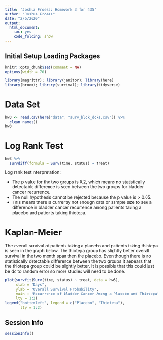 ---
title: 'Joshua Froess: Homework 3 for 435'
author: "Joshua Froess"
date: "2/5/2020"
output:
  html_document:
    toc: yes
    code_folding: show
---

## Initial Setup Loading Packages

```{r setup, message=FALSE}
knitr::opts_chunk$set(comment = NA)
options(width = 70)
```

```{r library, message=FALSE}
library(magrittr); library(janitor); library(here)
library(broom); library(survival); library(tidyverse)
```

# Data Set

```{r}
hw3 <- read.csv(here("data", "surv_blck_dcks.csv")) %>%
  clean_names()
hw3
```

# Log Rank Test

```{r}
hw3 %>%
  survdiff(formula = Surv(time, status) ~ treat)
```

Log rank test interpretation:

- The p value for the two groups is 0.2, which means no statistically detectable difference is seen between the two groups for bladder cancer recurrence.
- The null hypothesis cannot be rejected because the p value is > 0.05.
- This means there is currently not enough data or sample size to see a difference in bladder cancer recurrence among patients taking a placebo and patients taking thiotepa.

# Kaplan-Meier

The overall survival of patients taking a placebo and patients taking thiotepa is seen in the graph below. The thiotepa group has slightly better overall survival in the two month span then the placebo. Even though there is no statistically detectable difference between the two groups it appears that the thiotepa group could be slightly better. It is possible that this could just be do to random error so more studies will need to be done.

```{r}
plot(survfit(Surv(time, status) ~ treat, data = hw3),
     xlab = "Days",
     ylab = "Overall Survival Probability",
     main = "Recurrence of Bladder Cancer Among a Placebo and Thiotepa",
     lty = 1:2)
legend("bottomleft", legend = c("Placebo", "Thiotepa"),
       lty = 1:2)
```


## Session Info

```{r}
sessionInfo()
```

